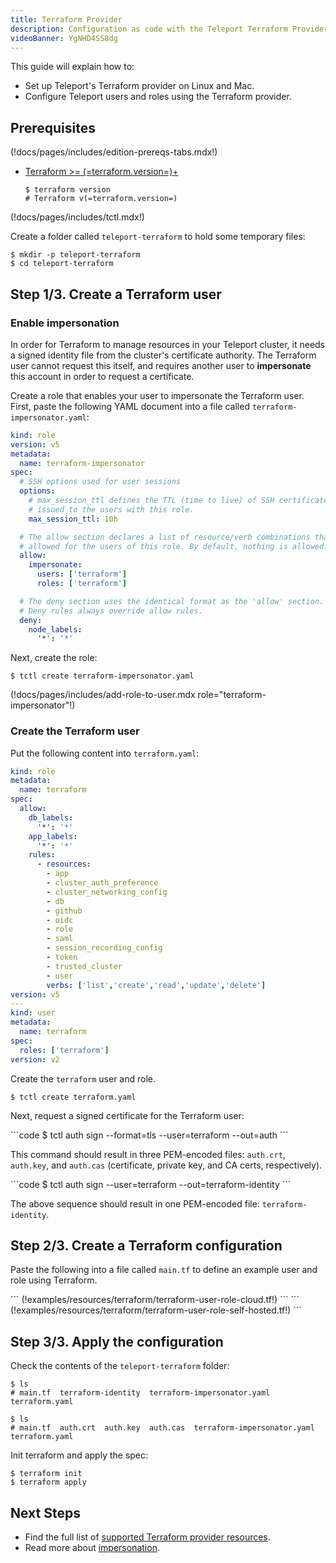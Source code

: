```yaml
---
title: Terraform Provider
description: Configuration as code with the Teleport Terraform Provider
videoBanner: YgNHD4SS8dg
---
```


This guide will explain how to:

- Set up Teleport's Terraform provider on Linux and Mac.
- Configure Teleport users and roles using the Terraform provider.

## Prerequisites

(!docs/pages/includes/edition-prereqs-tabs.mdx!)

- [Terraform >= (=terraform.version=)+](https://learn.hashicorp.com/tutorials/terraform/install-cli)

  ```code
  $ terraform version
  # Terraform v(=terraform.version=)
  ```

(!docs/pages/includes/tctl.mdx!)

Create a folder called `teleport-terraform` to hold some temporary files:

```code
$ mkdir -p teleport-terraform
$ cd teleport-terraform
```

## Step 1/3. Create a Terraform user

### Enable impersonation

In order for Terraform to manage resources in your Teleport cluster, it needs a
signed identity file from the cluster's certificate authority. The Terraform user
cannot request this itself, and requires another user to **impersonate** this
account in order to request a certificate.

Create a role that enables your user to impersonate the Terraform user. First, paste
the following YAML document into a file called `terraform-impersonator.yaml`:

```yaml
kind: role
version: v5
metadata:
  name: terraform-impersonator
spec:
  # SSH options used for user sessions
  options:
    # max_session_ttl defines the TTL (time to live) of SSH certificates
    # issued to the users with this role.
    max_session_ttl: 10h

  # The allow section declares a list of resource/verb combinations that are
  # allowed for the users of this role. By default, nothing is allowed.
  allow:
    impersonate:
      users: ['terraform']
      roles: ['terraform']

  # The deny section uses the identical format as the 'allow' section.
  # Deny rules always override allow rules.
  deny:
    node_labels:
      '*': '*'
```

Next, create the role:

```code
$ tctl create terraform-impersonator.yaml
```

(!docs/pages/includes/add-role-to-user.mdx role="terraform-impersonator"!)

### Create the Terraform user

Put the following content into `terraform.yaml`:

```yaml
kind: role
metadata:
  name: terraform
spec:
  allow:
    db_labels:
      '*': '*'
    app_labels:
      '*': '*'
    rules:
      - resources:
        - app
        - cluster_auth_preference
        - cluster_networking_config
        - db
        - github
        - oidc
        - role
        - saml
        - session_recording_config
        - token
        - trusted_cluster
        - user
        verbs: ['list','create','read','update','delete']
version: v5
---
kind: user
metadata:
  name: terraform
spec:
  roles: ['terraform']
version: v2
```

Create the `terraform` user and role.

```code
$ tctl create terraform.yaml
```

Next, request a signed certificate for the Terraform user:

<Tabs>
  <TabItem label="Self-Hosted" scope={["oss","enterprise"]}>
```code
$ tctl auth sign --format=tls --user=terraform --out=auth
```

This command should result in three PEM-encoded files: `auth.crt`, `auth.key`,
and `auth.cas` (certificate, private key, and CA certs, respectively).

</TabItem>
<TabItem label="Teleport Cloud" scope={["cloud"]}>
```code
$ tctl auth sign --user=terraform --out=terraform-identity
```

The above sequence should result in one PEM-encoded file: `terraform-identity`.

</TabItem>
</Tabs>

## Step 2/3. Create a Terraform configuration

Paste the following into a file called `main.tf` to define an example user and
role using Terraform.

<Tabs>
<TabItem scope={["cloud"]} label="Teleport Cloud">
```
(!examples/resources/terraform/terraform-user-role-cloud.tf!)
```
</TabItem>
<TabItem scope={["oss", "enterprise"]} label="Self-Hosted">
```
(!examples/resources/terraform/terraform-user-role-self-hosted.tf!)
```
</TabItem>
</Tabs>

## Step 3/3. Apply the configuration

Check the contents of the `teleport-terraform` folder:

<Tabs>
<TabItem scope={["cloud"]} label="Teleport Cloud">

```code
$ ls
# main.tf  terraform-identity  terraform-impersonator.yaml  terraform.yaml
```

</TabItem>
<TabItem scope={["oss", "enterprise"]} label="Self-Hosted">

```code
$ ls
# main.tf  auth.crt  auth.key  auth.cas  terraform-impersonator.yaml  terraform.yaml
```

</TabItem>
</Tabs>

Init terraform and apply the spec:

```code
$ terraform init
$ terraform apply
```

## Next Steps

- Find the full list of [supported Terraform provider resources](../../reference/terraform-provider.mdx).
- Read more about [impersonation](../../access-controls/guides/impersonation.mdx).
